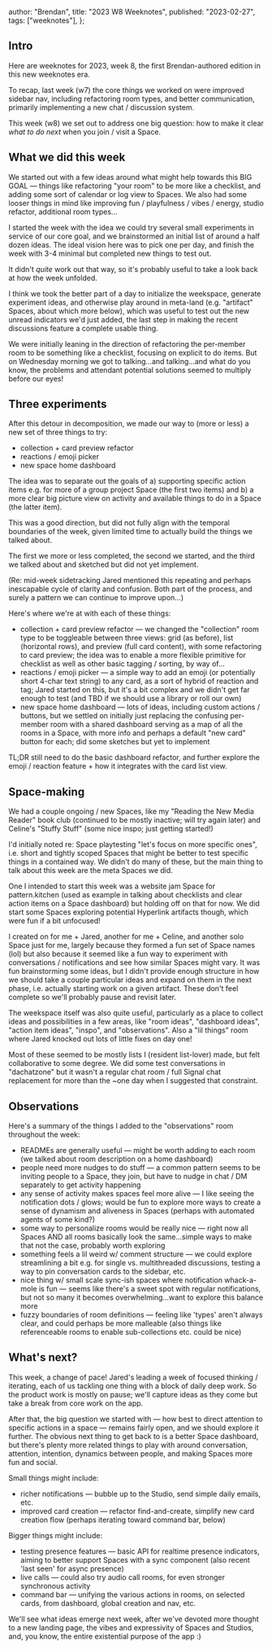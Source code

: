   author: "Brendan",
  title: "2023 W8 Weeknotes",
  published: "2023-02-27",
  tags: ["weeknotes"],
};

## Intro

Here are weeknotes for 2023, week 8, the first Brendan-authored edition in this new weeknotes era.

To recap, last week (w7) the core things we worked on were improved sidebar nav, including refactoring room types, and better communication, primarily implementing a new chat / discussion system.

This week (w8) we set out to address one big question: how to make it clear _what to do next_ when you join / visit a Space.

## What we did this week

We started out with a few ideas around what might help towards this BIG GOAL — things like refactoring "your room" to be more like a checklist, and adding some sort of calendar or log view to Spaces. We also had some looser things in mind like improving fun / playfulness / vibes / energy, studio refactor, additional room types…

I started the week with the idea we could try several small experiments in service of our core goal, and we brainstormed an initial list of around a half dozen ideas. The ideal vision here was to pick one per day, and finish the week with 3-4 minimal but completed new things to test out.

It didn't _quite_ work out that way, so it's probably useful to take a look back at how the week unfolded.

I think we took the better part of a day to initialize the weekspace, generate experiment ideas, and otherwise play around in meta-land (e.g. "artifact" Spaces, about which more below), which was useful to test out the new unread indicators we'd just added, the last step in making the recent discussions feature a complete usable thing.

We were initially leaning in the direction of refactoring the per-member room to be something like a checklist, focusing on explicit to do items. But on Wednesday morning we got to talking…and talking…and what do you know, the problems and attendant potential solutions seemed to multiply before our eyes!

## Three experiments

After this detour in decomposition, we made our way to (more or less) a new set of three things to try:

- collection + card preview refactor
- reactions / emoji picker
- new space home dashboard

The idea was to separate out the goals of a) supporting specific action items e.g. for more of a group project Space (the first two items) and b) a more clear big picture view on activity and available things to do in a Space (the latter item).

This was a good direction, but did not fully align with the temporal boundaries of the week, given limited time to actually build the things we talked about.

The first we more or less completed, the second we started, and the third we talked about and sketched but did not yet implement.

(Re: mid-week sidetracking Jared mentioned this repeating and perhaps inescapable cycle of clarity and confusion. Both part of the process, and surely a pattern we can continue to improve upon…)

Here's where we're at with each of these things:

- collection + card preview refactor — we changed the "collection" room type to be toggleable between three views: grid (as before), list (horizontal rows), and preview (full card content), with some refactoring to card preview; the idea was to enable a more flexible primitive for checklist as well as other basic tagging / sorting, by way of…
- reactions / emoji picker — a simple way to add an emoji (or potentially short 4-char text string) to any card, as a sort of hybrid of reaction and tag; Jared started on this, but it's a bit complex and we didn't get far enough to test (and TBD if we should use a library or roll our own)
- new space home dashboard — lots of ideas, including custom actions / buttons, but we settled on initially just replacing the confusing per-member room with a shared dashboard serving as a map of all the rooms in a Space, with more info and perhaps a default "new card" button for each; did some sketches but yet to implement

TL;DR still need to do the basic dashboard refactor, and further explore the emoji / reaction feature + how it integrates with the card list view.

## Space-making

We had a couple ongoing / new Spaces, like my "Reading the New Media Reader" book club (continued to be mostly inactive; will try again later) and Celine's "Stuffy Stuff" (some nice inspo; just getting started!)

I'd initially noted re: Space playtesting "let's focus on more specific ones", i.e. short and tightly scoped Spaces that might be better to test specific things in a contained way. We didn't do many of these, but the main thing to talk about this week are the meta Spaces we did.

One I intended to start this week was a website jam Space for pattern.kitchen (used as example in talking about checklists and clear action items on a Space dashboard) but holding off on that for now. We did start some Spaces exploring potential Hyperlink artifacts though, which were fun if a bit unfocused!

I created on for me + Jared, another for me + Celine, and another solo Space just for me, largely because they formed a fun set of Space names (lol) but also because it seemed like a fun way to experiment with conversations / notifications and see how similar Spaces might vary. It was fun brainstorming some ideas, but I didn't provide enough structure in how we should take a couple particular ideas and expand on them in the next phase, i.e. actually starting work on a given artifact. These don't feel complete so we'll probably pause and revisit later.

The weekspace itself was also quite useful, particularly as a place to collect ideas and possibilities in a few areas, like "room ideas", "dashboard ideas", "action item ideas", "inspo", and "observations". Also a "lil things" room where Jared knocked out lots of little fixes on day one!

Most of these seemed to be mostly lists I (resident list-lover) made, but felt collaborative to some degree. We did some test conversations in "dachatzone" but it wasn't a regular chat room / full Signal chat replacement for more than the ~one day when I suggested that constraint.

## Observations

Here's a summary of the things I added to the "observations" room throughout the week:

- READMEs are generally useful — might be worth adding to each room (we talked about room description on a home dashboard)
- people need more nudges to do stuff — a common pattern seems to be inviting people to a Space, they join, but have to nudge in chat / DM separately to get activity happening
- any sense of activity makes spaces feel more alive — I like seeing the notification dots / glows; would be fun to explore more ways to create a sense of dynamism and aliveness in Spaces (perhaps with automated agents of some kind?)
- some way to personalize rooms would be really nice — right now all Spaces AND all rooms basically look the same…simple ways to make that not the case, probably worth exploring
- something feels a lil weird w/ comment structure — we could explore streamlining a bit e.g. for single vs. multithreaded discussions, testing a way to pin conversation cards to the sidebar, etc.
- nice thing w/ small scale sync-ish spaces where notification whack-a-mole is fun — seems like there's a sweet spot with regular notifications, but not so many it becomes overwhelming…want to explore this balance more
- fuzzy boundaries of room definitions — feeling like 'types' aren't always clear, and could perhaps be more malleable (also things like referenceable rooms to enable sub-collections etc. could be nice)

## What's next?

This week, a change of pace! Jared's leading a week of focused thinking / iterating, each of us tackling one thing with a block of daily deep work. So the product work is mostly on pause; we'll capture ideas as they come but take a break from core work on the app.

After that, the big question we started with — how best to direct attention to specific actions in a space — remains fairly open, and we should explore it further. The obvious next thing to get back to is a better Space dashboard, but there's plenty more related things to play with around conversation, attention, intention, dynamics between people, and making Spaces more fun and social.

Small things might include:

- richer notifications — bubble up to the Studio, send simple daily emails, etc.
- improved card creation — refactor find-and-create, simplify new card creation flow (perhaps iterating toward command bar, below)

Bigger things might include:

- testing presence features — basic API for realtime presence indicators, aiming to better support Spaces with a sync component (also recent 'last seen' for async presence)
- live calls — could also try audio call rooms, for even stronger synchronous activity
- command bar — unifying the various actions in rooms, on selected cards, from dashboard, global creation and nav, etc.

We'll see what ideas emerge next week, after we've devoted more thought to a new landing page, the vibes and expressivity of Spaces and Studios, and, you know, the entire existential purpose of the app :)
